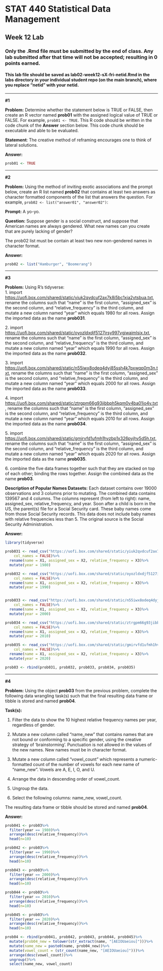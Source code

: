 # STAT 440 Statistical Data Management

## Week 12 Lab

### Only the .Rmd file must be submitted by the end of class. Any lab submitted after that time will not be accepted; resulting in 0 points earned.

#### This lab file should be saved as lab02-week12-sX-fri-netid.Rmd in the labs directory in your individual student repo (on the main branch), where you replace "netid" with your netid.

------------------------------------------------------------------------

**#1**

**Problem:** Determine whether the statement below is TRUE or FALSE, then create an R vector named **prob01** with the assigned logical value of TRUE or FALSE. For example, `prob01 <- TRUE`. This R code should be written in the code chunk of the **Answer** section below. This code chunk should be executable and able to be evaluated.

**Statement**: The creative method of reframing encourages one to think of lateral solutions.

**Answer:**

```r
prob01 <- TRUE
```

------------------------------------------------------------------------

**#2**

**Problem:** Using the method of inviting exotic associations and the prompt below, create an R list named **prob02** that contains at least two answers as character formatted components of the list that answers the question. For example, `prob02 <- list("answer01", "answer02")`: 

**Prompt:** A yo-yo.

**Question:** Suppose gender is a social construct, and suppose that American names are always gendered. What new names can you create that are purely lacking of gender? 

The prob02 list must be contain at least two new non-gendered names in character format.

**Answer:**

```r
prob02 <- list("Hamburger", "Boomerang")

```

------------------------------------------------------------------------

**#3**

**Problem:** Using R's tidyverse:\
1. import <https://uofi.box.com/shared/static/yiuk2qvdcuf2ax7k8i5bc1xia2ytsbua.txt>, rename the columns such that "name" is the first column, "assigned_sex" is the second column, and "relative_frequency" is the third column, and mutate a new column named "year" which equals 1980 for all rows. Assign the imported data as the name **prob031**.

2\. import <https://uofi.box.com/shared/static/oyozldxdjf5127irsy997vgjwaimlsix.txt>, rename the columns such that "name" is the first column, "assigned_sex" is the second column, and "relative_frequency" is the third column, and mutate a new column named "year" which equals 1990 for all rows. Assign the imported data as the name **prob032**.

3\. import <https://uofi.box.com/shared/static/n55iwx8odeq4dyj85ssh4k7pxwqp0m3n.txt>, rename the columns such that "name" is the first column, "assigned_sex" is the second column, and "relative_frequency" is the third column, and mutate a new column named "year" which equals 2000 for all rows. Assign the imported data as the name **prob033**.

4\. import <https://uofi.box.com/shared/static/ztrgpm66g93jibbph5kqm0v4ba01io4v.txt>, rename the columns such that "name" is the first column, "assigned_sex" is the second column, and "relative_frequency" is the third column, and mutate a new column named "year" which equals 2010 for all rows. Assign the imported data as the name **prob034**.

5\. import <https://uofi.box.com/shared/static/gmirvfd1ufmh1hvzbp1x326pyjhv5d5h.txt>, rename the columns such that "name" is the first column, "assigned_sex" is the second column, and "relative_frequency" is the third column, and mutate a new column named "year" which equals 2020 for all rows. Assign the imported data as the name **prob035**.

6\. combine the five data frames together such that they are stacked on top of each other; binding the rows together. Assign the combined data as the name **prob03**.

**Description of Popular Names Datasets:** Each dataset contains over 19000 observations and 3 columns prior to mutating. The combined data contains 139567 and 4 columns. The columns represent (from left to right): name, assigned_sex, relative_frequency, and year. Soon after a child is born in the US, the parent(s) file for a Social Security card. These baby names come from those Social Security records. This data does not include baby names with relative frequencies less than 5. The original source is the Social Security Administration.

**Answer:**

```r
library(tidyverse)

prob031 <- read_csv("https://uofi.box.com/shared/static/yiuk2qvdcuf2ax7k8i5bc1xia2ytsbua.txt", 
    col_names = FALSE)%>%
  rename(name = X1, assigned_sex = X2, relative_frequency = X3)%>%
  mutate(year = 1980)

prob032 <- read_csv("https://uofi.box.com/shared/static/oyozldxdjf5127irsy997vgjwaimlsix.txt", 
    col_names = FALSE)%>%
  rename(name = X1, assigned_sex = X2, relative_frequency = X3)%>%
  mutate(year = 1990)


prob033 <- read_csv("https://uofi.box.com/shared/static/n55iwx8odeq4dyj85ssh4k7pxwqp0m3n.txt", 
    col_names = FALSE)%>%
  rename(name = X1, assigned_sex = X2, relative_frequency = X3)%>%
  mutate(year = 2000)

prob034 <- read_csv("https://uofi.box.com/shared/static/ztrgpm66g93jibbph5kqm0v4ba01io4v.txt", 
    col_names = FALSE)%>%
  rename(name = X1, assigned_sex = X2, relative_frequency = X3)%>%
  mutate(year = 2010)

prob035 <- read_csv("https://uofi.box.com/shared/static/gmirvfd1ufmh1hvzbp1x326pyjhv5d5h.txt", 
    col_names = FALSE)%>%
  rename(name = X1, assigned_sex = X2, relative_frequency = X3)%>%
  mutate(year = 2020)

prob03 <- rbind(prob031, prob032, prob033, prob034, prob035)
```


------------------------------------------------------------------------

**#4**

**Problem:** Using the object **prob03** from the previous problem, complete the following data wrangling task(s) such that the final resulting data frame or tibble is stored and named **prob04**.

**Task(s):** 

1. Filter the data to show the 10 highest relative frequency names per year, regardless of gender. 

2. Mutate a new column called "name_new" that contains names that are not bound or conforming to a specific gender, using the creative strategy of 'brainstorming'. Punctuation is not allowed in the values of the new names. New names must be in character format.

3. Mutate a new column called "vowel_count" which represents a numeric-formatted count of the number of vowels for each new name of "name_new". Vowels are A, E, I, O, and U.

4. Arrange the data in descending order of vowel_count. 

5. Ungroup the data.

6. Select the following columns: name_new, vowel_count.

The resulting data frame or tibble should be stored and named **prob04**.

**Answer:**

```r
prob041 <- prob03%>%
  filter(year == 1980)%>%
  arrange(desc(relative_frequency))%>%
  head(n=10)

prob042 <- prob03%>%
  filter(year == 1990)%>%
  arrange(desc(relative_frequency))%>%
  head(n=10)

prob043 <- prob03%>%
  filter(year == 2000)%>%
  arrange(desc(relative_frequency))%>%
  head(n=10)

prob044 <- prob03%>%
  filter(year == 2010)%>%
  arrange(desc(relative_frequency))%>%
  head(n=10)

prob045 <- prob03%>%
  filter(year == 2020)%>%
  arrange(desc(relative_frequency))%>%
  head(n=10)

prob04 <- rbind(prob041, prob042, prob043, prob044, prob045)%>%
  mutate(prob04_new = tolower(str_extract(name, "[AEIOUaeiou]")))%>%
  mutate(name_new = paste0(name, prob04_new))%>%
  mutate(vowel_count = (str_count(name_new, "[AEIOUaeiou]")))%>%
  arrange(desc(vowel_count))%>%
  ungroup()%>%
  select(name_new, vowel_count)
```
